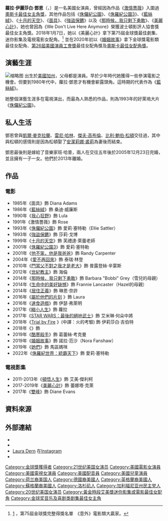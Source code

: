 {{藝人
| 圖像              = Laura Dern Deauville 2017.jpg
| caption = 蘿拉出席2017年[[多维尔美国电影节|多维尔美国电影节]]
| name              = 蘿拉·鄧恩<br /> Laura Dern
| type              = 女演員
| nationality       = 美国
| 出生日期          = {{birth date and age|1967|2|10}}
| 出生地點          =  {{flagicon|USA}} [[美國|美國]][[加州|加州]][[洛杉磯|洛杉磯]]
| 英文名            = Laura Dern
| birthname = 蘿拉·伊麗莎白·鄧恩-哈普<br>{{lang|en|Laura Elizabeth Dern}}
| 代表作            = '''《[[侏儸紀公園|侏儸紀公園]]》'''：愛莉·塞特勒博士
| 獎項              =  
| 配偶              = {{marriage|[[班·哈普|班·哈普]]|2005|2013}}
| children=Ellery Walker Harper（2001年—）<br>Jaya Harper（2004年—）
| parents=[[布魯斯·鄧恩|布魯斯·鄧恩]] （1936年—）<br>[[黛安·拉德|黛安·拉德]] （1932年—）
| academyawards='''[[奧斯卡最佳女配角獎|最佳女配角]]'''<br>2019年 《[[婚姻故事|婚姻故事]]》
| baftaawards ='''[[英國電影學院獎最佳女配角|最佳女配角]]'''   <br />2019年 《[[婚姻故事|婚姻故事]]》
| goldenglobeawards = '''[[金球獎最佳電影女配角|最佳電影女配角]]'''<br>2019年 《[[婚姻故事|婚姻故事]]》<br>'''金球小姐'''<br>1982年 <br> '''最佳迷你影集及電視電影女主角'''<br>1992年 《Afterburn》<br>'''最佳劇集、迷你影集及電視電影女配角'''<br>2008年 《Recount》<br>'''最佳音樂及喜劇類電視女主角'''<br>2011年 《Enlightened》<br>'''最佳劇集、迷你影集及電視電影女配角'''<br>2017年 《[[小謊言_(電視劇)|美麗心計]]》
| emmyawards = '''最佳劇集、迷你影集及電視電影女配角'''<br>2017年 《[[小謊言_(電視劇)|美麗心計]]》
| sagawards =  '''[[美國演員工會獎最佳女配角|最佳電影女配角獎]]''' <br>2019年《[[婚姻故事|婚姻故事]]》}}

'''蘿拉·伊麗莎白·鄧恩'''（{{lang-en|'''Laura Elizabeth Dern'''}}，{{bd|1967年|2月10日||catIdx=Dern}}）是一名美國女演員，曾經因為作品《[[激情薔薇|激情薔薇]]》入圍過[[奧斯卡最佳女主角獎|奧斯卡最佳女主角獎]]，其他作品包括《[[侏儸紀公園|侏儸紀公園]]》、《[[侏羅紀公園3|侏羅紀公園3]]》、《[[藍絲絨|藍絲絨]]》、《[[十月的天空|十月的天空]]》、《[[面具_(電影)|面具]]》、《[[強盜保鑣|強盜保鑣]]》以及《[[那時候，我只剩下勇敢|那時候，我只剩下勇敢]]》、《[[小謊言_(電視劇)|美麗心計]]》，她也曾因為《We Don't Live Here Anymore》榮獲波士頓影評人協會獎最佳女主角獎。2018年1月7日，她以《美麗心計》拿下第75屆金球獎最佳劇集、迷你影集及電視電影女配角。<ref>[https://m.nownews.com/news/2677972?from=mentertainmentslide] {{Wayback|url=https://m.nownews.com/news/2677972?from=mentertainmentslide |date=20180108175022 }}，第75屆金球獎完整得獎名單　《意外》電影類大贏家。</ref> 並在2020年初以《[[婚姻故事|婚姻故事]]》拿下金球獎電影類最佳女配角、[[第26屆美國演員工會獎|第26屆美國演員工會獎]]最佳女配角獎及[[奧斯卡最佳女配角獎|奧斯卡最佳女配角獎]]。

== 演藝生涯 ==
[[File:LauraDernDec09.jpg|缩略图]]
出生於[[美國|美國]][[加州|加州]]，父母都是演員。早於少年時代她獲得一些參演電影之機會。但要到1980年代中，蘿拉·鄧恩才有機會嶄露頭角。這時期的代表作為《[[藍絲絨|藍絲絨]]》。

她整個演藝生涯多在電視演出，而最為人熟悉的作品，則為1993年的好萊塢大片《[[侏儸紀公園|侏儸紀公園]]》。

==私人生活==
鄧恩曾與[[凱爾·麥克拉蘭|凱爾·麥克拉蘭]]、[[雷尼·哈林|雷尼·哈林]]、[[傑夫·高布倫|傑夫·高布倫]]、[[比利·鮑伯·松頓|比利·鮑伯·松頓]]交往過，其中與松頓的感情則是因為松頓娶了[[安潔莉娜·裘莉|安潔莉娜·裘莉]]為妻後而結束。

鄧恩最後則是嫁給了音樂家班·哈普，兩人在交往五年後於2005年12月23日完婚，並且擁有一子一女。他們於2013年離婚。

== 作品 ==

=== 電影 ===
*1985年《面具》飾 Diana Adams
*1986年《[[藍絲絨|藍絲絨]]》飾 桑迪·威廉斯
*1990年《[[我心狂野|我心狂野]]》飾 Lula
*1991年《激情薔薇》飾 Rose
*1993年《[[侏儸紀公園|侏儸紀公園]]》飾 愛莉·塞特勒（Ellie Sattler）
*1993年《[[強盜保鑣|強盜保鑣]]》飾 莎莉·戈博
*1999年《[[十月的天空|十月的天空]]》飾 芙禮達·萊蕾老師
*2001年《[[侏羅紀公園3|侏羅紀公園3]]》飾 愛莉·塞特勒
*2001年《[[他不笨，他是我爸爸|他不笨，他是我爸爸]]》飾 Randy Carpenter
*2004年《[[愛不再回來|愛不再回來]]》飾 泰瑞·林登
*2010年《[[門當父不對之我才是老大|門當父不對之我才是老大]]》飾 普露登絲·辛蒙斯
*2012年《[[世紀教主|世紀教主]]》飾 海倫
*2014年《[[那時候，我只剩下勇敢|那時候，我只剩下勇敢]]》飾 Barbara "Bobbi" Grey（雪兒的母親）
*2014年《[[生命中的美好缺憾_(電影)|生命中的美好缺憾]]》飾 Frannie Lancaster（Hazel的母親）
*2014年《[[居住正義|居住正義]]》飾 琳恩·奈許
*2016年《[http://m.imdb.com/title/tt4468634/ 屬於他們的片刻] {{Wayback|url=http://m.imdb.com/title/tt4468634/ |date=20200705203901 }}》飾 Laura
*2016年《[[速食遊戲|速食遊戲]]》飾 伊瑟·弗萊明
*2017年《[[縮小人生|縮小人生]]》飾 蘿拉
*2017年《[[STAR_WARS：最後的絕地武士|STAR WARS：最後的絕地武士]]》飾 艾米琳·何朵中將
*2018年《[https://en.wikipedia.org/wiki/Trial_by_Fire_(2018_film) Trial by Fire] {{Wayback|url=https://en.wikipedia.org/wiki/Trial_by_Fire_(2018_film) |date=20190815200403 }}》(中譯：火的考驗) 飾 伊莉莎白·吉伯特
*2018年《{{le|信箋故事|The Tale}}》飾 {{le|Jennifer Fox (documentary filmmaker)|Jennifer Fox|珍妮佛·福克斯}}
*2019年《[[酷寒殺手|酷寒殺手]]》飾 葛蕾絲·考克曼
*2019年《[[婚姻故事|婚姻故事]]》飾 諾拉·范沙（Nora Fanshaw）
*2019年《[[她們_(電影)|她們]]》飾 馬區媽咪
*2022年《[[侏羅紀世界：統霸天下|侏羅紀世界：統霸天下]]》飾 愛莉·塞特勒

=== 電視影集 ===
*2011-2013年《[[頓悟人生|頓悟人生]]》飾 艾美·傑利柯
*2017-2019年《[[小謊言_(電視劇)|美麗心計]]》飾 蕾娜塔·克萊
*2017年《[[雙峰_(2017年電視劇)|雙峰]]》飾 Diane Evans

==資料來源==
{{reflist|2}}
== 外部連結 ==
{{commons category|Laura Dern}}
*{{imdb name|id=0000368|name=Laura Dern}}
*{{tvtome person|id=36798|name=Laura Dern}}{{en}}
*[https://www.instagram.com/lauradern/ Laura Dern] {{Wayback|url=https://www.instagram.com/lauradern/ |date=20200319114858 }}在[[Instagram|Instagram]]
*{{nndb name|id=564/000023495|name=Laura Dern}}{{en}}

{{奧斯卡最佳女配角獎}}
{{金球奖音乐喜剧类剧集最佳女主角}}
{{金球獎最佳電影女配角}}
{{金球奖限定剧电视电影最佳女主角}}
{{英國電影學院獎最佳女配角}}
{{美國演員工會獎最佳女配角}}
{{評論家選擇電影獎最佳女配角}}
{{黄金时段艾美奖迷你电视系列剧／电视电影最佳女配角}}

{{國家影評人協會獎最佳女配角}}
{{Authority control}}
{{DEFAULTSORT:Dern, Laura}}
[[Category:金球獎獲得者|Category:金球獎獲得者]]
[[Category:21世纪美国女演员|Category:21世纪美国女演员]]
[[Category:美國電影女演員|Category:美國電影女演員]]
[[Category:美國電視女演員|Category:美國電視女演員]]
[[Category:美國配音員|Category:美國配音員]]
[[Category:美國兒童演員|Category:美國兒童演員]]
[[Category:荷兰裔美国人|Category:荷兰裔美国人]]
[[Category:德國裔美國人|Category:德國裔美國人]]
[[Category:英格蘭裔美國人|Category:英格蘭裔美國人]]
[[Category:蘇格蘭裔美國人|Category:蘇格蘭裔美國人]]
[[Category:洛杉矶人|Category:洛杉矶人]]
[[Category:加利福尼亚州民主党人|Category:加利福尼亚州民主党人]]
[[Category:20世纪美国女演员|Category:20世纪美国女演员]]
[[Category:黃金時段艾美獎迷你影集或電影最佳女配角|Category:黃金時段艾美獎迷你影集或電影最佳女配角]]
[[Category:金球奖音乐及喜剧类剧集最佳女主角|Category:金球奖音乐及喜剧类剧集最佳女主角]]